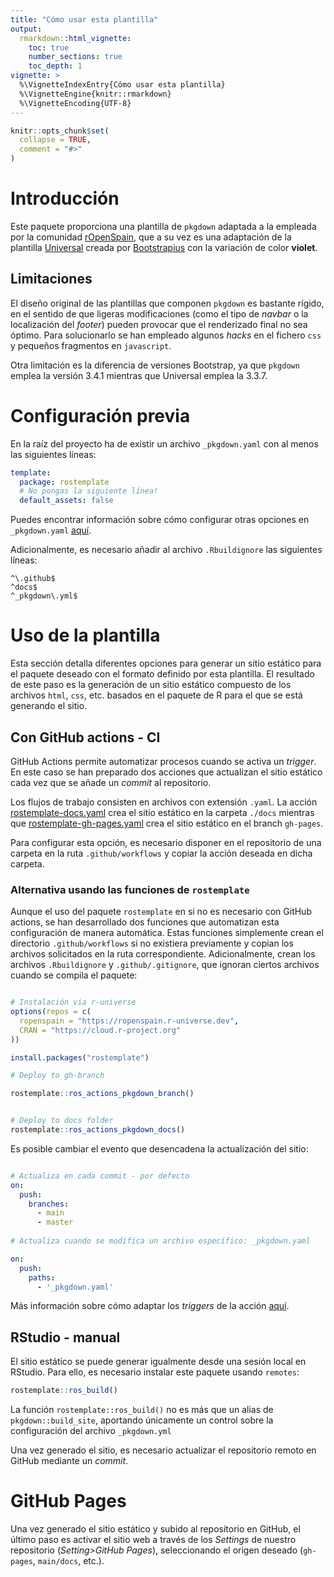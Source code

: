 ---
title: "Cómo usar esta plantilla"
output: 
  rmarkdown::html_vignette:
    toc: true
    number_sections: true 
    toc_depth: 1
vignette: >
  %\VignetteIndexEntry{Cómo usar esta plantilla}
  %\VignetteEngine{knitr::rmarkdown}
  %\VignetteEncoding{UTF-8}
---

```{r, include = FALSE}
knitr::opts_chunk$set(
  collapse = TRUE,
  comment = "#>"
)

```


# Introducción 

Este paquete proporciona una plantilla de `pkgdown` adaptada a la empleada por 
la comunidad [rOpenSpain](https://ropenspain.es/), que a su vez es una 
adaptación de la plantilla 
[Universal](https://bootstrapious.com/p/universal-business-e-commerce-template) 
creada por 
[Bootstrapius](https://bootstrapious.com/p/universal-business-e-commerce-template) 
con la variación de color **violet**.

## Limitaciones

El diseño original de las plantillas que componen `pkgdown` es bastante rígido, 
en el sentido de que ligeras modificaciones (como el tipo de *navbar* o la 
localización del *footer*) pueden provocar que el renderizado final no sea 
óptimo. Para solucionarlo se han empleado algunos *hacks* en el fichero `css` 
y pequeños fragmentos en `javascript`.

Otra limitación es la diferencia de versiones Bootstrap, ya que `pkgdown` 
emplea la versión 3.4.1 mientras que Universal emplea la 3.3.7.
  

# Configuración previa

En la raíz del proyecto ha de existir un archivo `_pkgdown.yaml` con al menos 
las siguientes líneas:

```yaml
template:
  package: rostemplate
  # No pongas la siguiente línea!
  default_assets: false

```

Puedes encontrar información sobre cómo configurar otras opciones en 
`_pkgdown.yaml` 
[aquí](https://pkgdown.r-lib.org/articles/pkgdown.html).

Adicionalmente, es necesario añadir al archivo `.Rbuildignore` 
las siguientes líneas:

```
^\.github$
^docs$
^_pkgdown\.yml$

```

# Uso de la plantilla

Esta sección detalla diferentes opciones para generar un sitio estático para el 
paquete deseado con el formato definido por esta plantilla. El resultado de 
este paso es la generación de un sitio estático compuesto de los archivos 
`html`, `css`, etc. basados en el paquete de R para el que se está generando 
el sitio.


## Con GitHub actions - CI

GitHub Actions permite automatizar procesos cuando se activa un *trigger*. 
En este caso se han preparado dos acciones que actualizan el sitio estático 
cada vez que se añade un *commit* al repositorio. 

Los flujos de trabajo consisten en archivos con extensión `.yaml`. La acción [rostemplate-docs.yaml](https://github.com/ropenspain/rostemplate/blob/main/inst/yaml/rostemplate-docs.yaml) crea el sitio estático en la carpeta `./docs` mientras que [rostemplate-gh-pages.yaml](https://github.com/ropenspain/rostemplate/blob/main/inst/yaml/rostemplate-gh-pages.yaml) crea el sitio estático en el branch `gh-pages`.

Para configurar esta opción, es necesario disponer en el repositorio de una 
carpeta en la ruta `.github/workflows` y copiar la acción deseada en dicha 
carpeta.

### Alternativa usando las funciones de `rostemplate`

Aunque el uso del paquete `rostemplate` en si no es necesario con 
GitHub actions, se han desarrollado dos funciones que automatizan 
esta configuración de manera automática. Estas funciones simplemente crean el 
directorio `.github/workflows` si no existiera previamente y copian 
los archivos solicitados en la ruta correspondiente. Adicionalmente, crean los
archivos `.Rbuildignore` y `.github/.gitignore`, que ignoran ciertos archivos
cuando se compila el paquete:

```r

# Instalación via r-universe
options(repos = c(
  ropenspain = "https://ropenspain.r-universe.dev",
  CRAN = "https://cloud.r-project.org"
))

install.packages("rostemplate")

# Deploy to gh-branch

rostemplate::ros_actions_pkgdown_branch()


# Deploy to docs folder
rostemplate::ros_actions_pkgdown_docs()
```


Es posible cambiar el evento que desencadena la actualización del sitio:

```yaml 

# Actualiza en cada commit - por defecto
on:
  push:
    branches:
      - main
      - master
      
# Actualiza cuando se modifica un archivo específico: _pkgdown.yaml

on:
  push:
    paths:
      - '_pkgdown.yaml'

```

Más información sobre cómo adaptar los *triggers* de la acción 
[aquí](https://docs.github.com/es/free-pro-team@latest/actions/reference/events-that-trigger-workflows).

## RStudio - manual

El sitio estático se puede generar igualmente desde una sesión local en 
RStudio. Para ello, es necesario instalar este paquete usando `remotes`:


```r
rostemplate::ros_build()
```

La función `rostemplate::ros_build()` no es más que un alias de 
`pkgdown::build_site`, aportando únicamente un control sobre la configuración
del archivo `_pkgdown.yml` 

Una vez generado el sitio, es necesario actualizar el repositorio remoto en 
GitHub mediante un *commit*.

# GitHub Pages

Una vez generado el sitio estático y subido al repositorio en GitHub, 
el último paso es activar el sitio web a través de los *Settings* de 
nuestro repositorio (*Setting>GitHub Pages*), seleccionando el origen deseado 
(`gh-pages`, `main/docs`, etc.).

